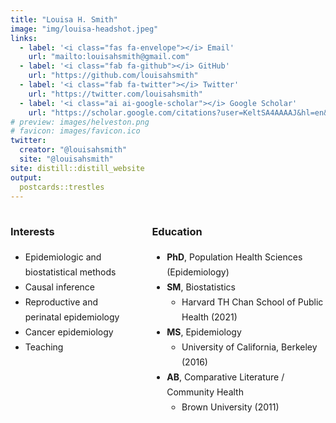 ```yaml
---
title: "Louisa H. Smith"
image: "img/louisa-headshot.jpeg"
links:
  - label: '<i class="fas fa-envelope"></i> Email'
    url: "mailto:louisahsmith@gmail.com"
  - label: '<i class="fab fa-github"></i> GitHub'
    url: "https://github.com/louisahsmith"
  - label: '<i class="fab fa-twitter"></i> Twitter'
    url: "https://twitter.com/louisahsmith"
  - label: '<i class="ai ai-google-scholar"></i> Google Scholar'
    url: "https://scholar.google.com/citations?user=KeltSA4AAAAJ&hl=en&oi=ao"
# preview: images/helveston.png
# favicon: images/favicon.ico
twitter:
  creator: "@louisahsmith"
  site: "@louisahsmith"
site: distill::distill_website
output:
  postcards::trestles
---
```


:::: {style="display: grid; grid-template-columns: 35% 55%; grid-column-gap: 50px; line-height: 1.5rem;"}
::: {#intlist}
### Interests

- Epidemiologic and biostatistical methods
- Causal inference
- Reproductive and perinatal epidemiology
- Cancer epidemiology
- Teaching
:::
      
::: {#edulist}

### Education

- **PhD**, Population Health Sciences (Epidemiology)
- **SM**, Biostatistics
  - Harvard TH Chan School of Public Health (2021)
- **MS**, Epidemiology
  - University of California, Berkeley (2016)
- **AB**, Comparative Literature / Community Health
  - Brown University (2011)
:::
::::

